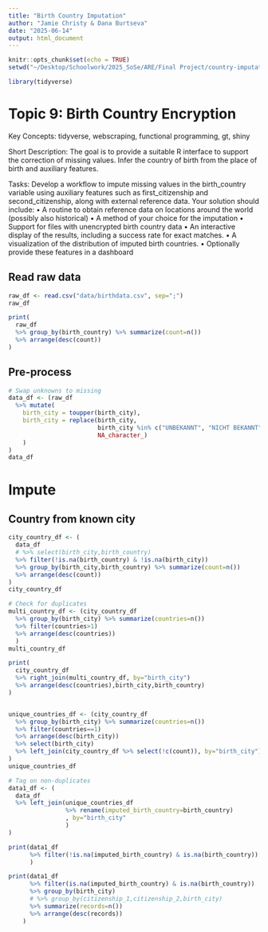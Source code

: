 ```yaml
---
title: "Birth Country Imputation"
author: "Jamie Christy & Dana Burtseva"
date: "2025-06-14"
output: html_document
---
```


```r
knitr::opts_chunk$set(echo = TRUE)
setwd("~/Desktop/Schoolwork/2025_SoSe/ARE/Final Project/country-imputation")

library(tidyverse)
```

# Topic 9: Birth Country Encryption

Key Concepts:
tidyverse, webscraping, functional programming, gt, shiny

Short Description:
The goal is to provide a suitable R interface to support the correction of missing values. Infer the country of birth from the place of birth and auxiliary features.

Tasks:
Develop a workflow to impute missing values in the birth_country variable using auxiliary features such as first_citizenship and second_citizenship, along with external reference data.
Your solution should include:
• A routine to obtain reference data on locations around the world (possibly also historical)
• A method of your choice for the imputation
• Support for files with unencrypted birth country data
• An interactive display of the results, including a success rate for exact matches.
• A visualization of the distribution of imputed birth countries.
• Optionally provide these features in a dashboard

## Read raw data

```r
raw_df <- read.csv("data/birthdata.csv", sep=";")
raw_df

print(
  raw_df 
  %>% group_by(birth_country) %>% summarize(count=n())
  %>% arrange(desc(count))
)
```
## Pre-process
```r
# Swap unknowns to missing
data_df <- (raw_df
  %>% mutate(
    birth_city = toupper(birth_city),
    birth_city = replace(birth_city, 
                         birth_city %in% c("UNBEKANNT", "NICHT BEKANNT"), 
                         NA_character_)
    )
)
data_df
```


# Impute
## Country from known city
```r
city_country_df <- (
  data_df
  # %>% select(birth_city,birth_country)
  %>% filter(!is.na(birth_country) & !is.na(birth_city))
  %>% group_by(birth_city,birth_country) %>% summarize(count=n())
  %>% arrange(desc(count))
)
city_country_df

# Check for duplicates
multi_country_df <- (city_country_df
  %>% group_by(birth_city) %>% summarize(countries=n())
  %>% filter(countries>1)
  %>% arrange(desc(countries))
  )
multi_country_df

print(
  city_country_df
  %>% right_join(multi_country_df, by="birth_city")
  %>% arrange(desc(countries),birth_city,birth_country)
)


unique_countries_df <- (city_country_df
  %>% group_by(birth_city) %>% summarize(countries=n())
  %>% filter(countries==1)
  %>% arrange(desc(birth_city))
  %>% select(birth_city)
  %>% left_join(city_country_df %>% select(!c(count)), by="birth_city")
)
unique_countries_df

# Tag on non-duplicates
data1_df <- (
  data_df
  %>% left_join(unique_countries_df
                %>% rename(imputed_birth_country=birth_country)
                , by="birth_city"
                )
)

print(data1_df
      %>% filter(!is.na(imputed_birth_country) & is.na(birth_country))
      )

print(data1_df
      %>% filter(is.na(imputed_birth_country) & is.na(birth_country))
      %>% group_by(birth_city)
      # %>% group_by(citizenship_1,citizenship_2,birth_city)
      %>% summarize(records=n())
      %>% arrange(desc(records))
    )
```

